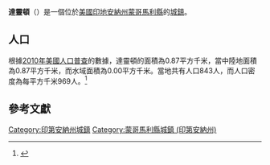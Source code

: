 {{noteTA
|G1=USState
|G2=地名
|G3=Unit
}}
{{Infobox settlement
|name            = 達靈頓
|native_name = Darlington
|settlement_type          = [[鎮|城鎮]]
|image_skyline            = Darlongton-sign.jpg
|imagesize                = 250px
|image_map                = Montgomery County Indiana Incorporated and Unincorporated areas Darlington Highlighted 1816840.svg
|mapsize                  = 250px
|subdivision_type         = [[世界政區索引|國家]]
|subdivision_type1        = [[美国州份|州份]]
|subdivision_type2        = [[印地安納州行政區劃|縣]]
|subdivision_name         = [[美国|美国]]
|subdivision_name1        = [[印地安納州|印地安納州]]
|subdivision_name2        = [[蒙哥馬利縣_(印地安納州)|蒙哥馬利縣]]
|elevation_ft             = 761
|elevation_m              = 232
|timezone                 = [[北美东部时区|EST]]
|area_total_km2           = 0.87
|area_land_km2            = 0.87
|area_water_km2           = 0.00
|area_total_sq_mi         = 
|area_land_sq_mi          = 
|area_water_sq_mi         = 
|population_as_of         = [[2010年美國人口普查|2010]]
|population_footnotes     = 
|population_total         = 843
|population_density_km2   = auto
|population_density_sq_mi = auto
|utc_offset               = -5
|coordinates              = {{coord|40|06|30|N|86|46|36|W|display=inline,title}}
| coor_pinpoint           = 
| coordinates_footnotes   = 
|timezone_DST             = EST
|utc_offset_DST           = -5
|postal_code_type         = [[美國郵區編號|郵區編號]]
|postal_code              = 47945
|area_code                = [[北美電話區號765|765]]
|blank_name = [[地名信息系统|GNIS ID]]
|blank_info = 433318<ref name="GNIS">{{cite gnis|433318|Darlington}}</ref>
}}
'''達靈頓'''（{{lang-en|Darlington}}）是一個位於[[美國|美國]][[印地安納州|印地安納州]][[蒙哥馬利縣_(印地安納州)|蒙哥馬利縣]]的[[鎮|城鎮]]。

== 人口 ==
根據[[2010年美國人口普查|2010年美國人口普查]]的數據，達靈頓的面積為0.87平方千米，當中陸地面積為0.87平方千米，而水域面積為0.00平方千米。當地共有人口843人，而人口密度為每平方千米969人。<ref name="GR8">{{cite web|url=http://factfinder2.census.gov|publisher=[[美国人口调查局|美国人口调查局]]|accessdate=2011-05-14|title=American FactFinder|archive-date=2013-09-11|archive-url=https://web.archive.org/web/20130911234518/http://factfinder2.census.gov/|dead-url=no}}</ref>

== 參考文獻 ==
{{reflist}}

{{蒙哥馬利縣 (印地安納州)}}
{{Authority control}}

{{DEFAULTSORT:Darlington, Indiana}}
[[Category:印第安納州城鎮|Category:印第安納州城鎮]]
[[Category:蒙哥馬利縣城鎮_(印第安納州)|Category:蒙哥馬利縣城鎮 (印第安納州)]]

{{Indiana-geo-stub}}